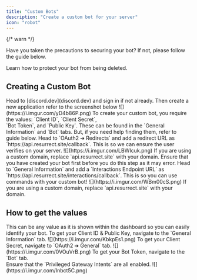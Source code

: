 ---
title: "Custom Bots"
description: "Create a custom bot for your server"
icon: "robot"
---

{/* warn */}

<Tip>
    Have you taken the precautions to securing your bot? If not, please follow
    the guide below.
    <Card title="Protect Your Bot" href="/setup/protect-bot">
        <p>Learn how to protect your bot from being deleted.</p>
    </Card>
</Tip>

## Creating a Custom Bot

<Steps>
    <Step title="Create an application">
        Head to [discord.dev](discord.dev) and sign in if not already. Then
        create a new application refer to the screenshot below
        <Frame>![](https://i.imgur.com/yD4b86P.png)</Frame>
    </Step>
    <Step title="Copy values">
        To create your custom bot, you require the values: `Client ID`, `Client
        Secret`, <br /> `Bot Token`, and `Public Key`. These can be found in the
        `General Information` and `Bot` tabs. But, if you need help finding
        them, refer to guide below.
    </Step>
    <Step title="Add A Redirect URL">
        Head to `OAuth2 ➔ Redirects` and add a redirect URL as
        `https://api.resurrect.site/callback`. This is so we can ensure the user
        verifies on your server.
        <Frame>![](https://i.imgur.com/LBWIcuk.png)</Frame>
        <Note>
            If you are using a custom domain, replace `api.resurrect.site` with
            your domain.
        </Note>
    </Step>
    <Step title="Add A Interactions Endpoint URL">
        <Warning>
            Ensure that you have created your bot first before you do this step
            as it may error.
        </Warning>
        Head to `General Information` and add a `Interactions Endpoint URL` as `https://api.resurrect.site/interactions/callback`.
        This is so you can use commands with your custom bot!
        <Frame>![](https://i.imgur.com/WBm00cS.png)</Frame>
        <Note>
            If you are using a custom domain, replace `api.resurrect.site` with
            your domain.
        </Note>
    </Step>
</Steps>

## How to get the values

<AccordionGroup>
    <Accordion title="Bot Name">
        <Note>
            This can be any value as it is shown within the dashboard so you can
            easily identify your bot.
        </Note>
    </Accordion>
    <Accordion title="Client ID & Public Key">
        To get your Client ID & Public Key, navigate to the `General
        Information` tab. ![](https://i.imgur.com/KbkpEs1.png)
    </Accordion>
    <Accordion title="Client Secret">
        To get your Client Secret, navigate to `OAuth2 ➔ General` tab.
        ![](https://i.imgur.com/0VOuVrB.png)
    </Accordion>
    <Accordion title="Bot Token">
        To get your Bot Token, navigate to the `Bot` tab. <br /> Ensure that the
        `Privileged Gateway Intents` are all enabled.
        ![](https://i.imgur.com/Inbct5C.png)
    </Accordion>
</AccordionGroup>
